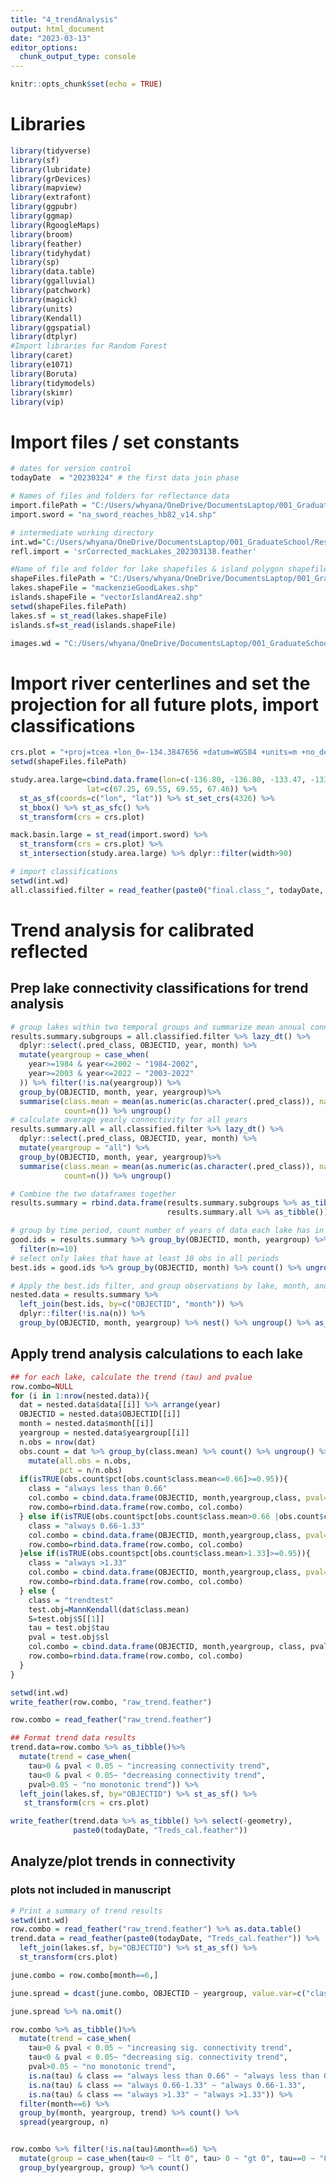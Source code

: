 ```yaml
---
title: "4_trendAnalysis"
output: html_document
date: "2023-03-13"
editor_options: 
  chunk_output_type: console
---
```


```r
knitr::opts_chunk$set(echo = TRUE)
```

# Libraries
```r
library(tidyverse)
library(sf)
library(lubridate)
library(grDevices)
library(mapview)
library(extrafont)
library(ggpubr)
library(ggmap)
library(RgoogleMaps)
library(broom)
library(feather)
library(tidyhydat)
library(sp)
library(data.table)
library(ggalluvial)
library(patchwork)
library(magick)
library(units)
library(Kendall)
library(ggspatial)
library(dtplyr)
#Import libraries for Random Forest
library(caret) 
library(e1071)
library(Boruta)
library(tidymodels)
library(skimr)
library(vip)
```

# Import files / set constants
```r
# dates for version control
todayDate  = "20230324" # the first data join phase

# Names of files and folders for reflectance data
import.filePath = "C:/Users/whyana/OneDrive/DocumentsLaptop/001_GraduateSchool/Research/Connectivity/Mackenzie/Data/GEE Downloads"
import.sword = "na_sword_reaches_hb82_v14.shp"

# intermediate working directory
int.wd="C:/Users/whyana/OneDrive/DocumentsLaptop/001_GraduateSchool/Research/Connectivity/Mackenzie/Data/intermediaryDownloads"
refl.import = 'srCorrected_mackLakes_202303138.feather'

#Name of file and folder for lake shapefiles & island polygon shapefiles
shapeFiles.filePath = "C:/Users/whyana/OneDrive/DocumentsLaptop/001_GraduateSchool/Research/Connectivity/Mackenzie/Data/shapeFiles"
lakes.shapeFile = "mackenzieGoodLakes.shp"
islands.shapeFile = "vectorIslandArea2.shp"
setwd(shapeFiles.filePath)
lakes.sf = st_read(lakes.shapeFile)
islands.sf=st_read(islands.shapeFile)

images.wd = "C:/Users/whyana/OneDrive/DocumentsLaptop/001_GraduateSchool/Research/Connectivity/Mackenzie/images"

```

# Import river centerlines and set the projection for all future plots, import classifications
```r
crs.plot = "+proj=tcea +lon_0=-134.3847656 +datum=WGS84 +units=m +no_defs"
setwd(shapeFiles.filePath)

study.area.large=cbind.data.frame(lon=c(-136.80, -136.80, -133.47, -133.47), 
                 lat=c(67.25, 69.55, 69.55, 67.46)) %>% 
  st_as_sf(coords=c("lon", "lat")) %>% st_set_crs(4326) %>% 
  st_bbox() %>% st_as_sfc() %>% 
  st_transform(crs = crs.plot)

mack.basin.large = st_read(import.sword) %>% 
  st_transform(crs = crs.plot) %>% 
  st_intersection(study.area.large) %>% dplyr::filter(width>90)

# import classifications
setwd(int.wd)
all.classified.filter = read_feather(paste0("final.class_", todayDate, ".feather")) 
```

# Trend analysis for calibrated reflected
## Prep lake connectivity classifications for trend analysis
```r
# group lakes within two temporal groups and summarize mean annual connectivity in each month
results.summary.subgroups = all.classified.filter %>% lazy_dt() %>% 
  dplyr::select(.pred_class, OBJECTID, year, month) %>% 
  mutate(yeargroup = case_when(
    year>=1984 & year<=2002 ~ "1984-2002",
    year>=2003 & year<=2022 ~ "2003-2022"
  )) %>% filter(!is.na(yeargroup)) %>% 
  group_by(OBJECTID, month, year, yeargroup)%>% 
  summarise(class.mean = mean(as.numeric(as.character(.pred_class)), na.rm=T),
            count=n()) %>% ungroup()
# calculate average yearly connectivity for all years
results.summary.all = all.classified.filter %>% lazy_dt() %>% 
  dplyr::select(.pred_class, OBJECTID, year, month) %>% 
  mutate(yeargroup = "all") %>% 
  group_by(OBJECTID, month, year, yeargroup)%>% 
  summarise(class.mean = mean(as.numeric(as.character(.pred_class)), na.rm=T),
            count=n()) %>% ungroup()

# Combine the two dataframes together
results.summary = rbind.data.frame(results.summary.subgroups %>% as_tibble(), 
                                   results.summary.all %>% as_tibble())

# group by time period, count number of years of data each lake has in each month in each period
good.ids = results.summary %>% group_by(OBJECTID, month, yeargroup) %>%count() %>% ungroup() %>% 
  filter(n>=10) 
# select only lakes that have at least 10 obs in all periods
best.ids = good.ids %>% group_by(OBJECTID, month) %>% count() %>% ungroup() %>% filter(n==3)

# Apply the best.ids filter, and group observations by lake, month, and yeargroup
nested.data = results.summary %>%
  left_join(best.ids, by=c("OBJECTID", "month")) %>% 
  dplyr::filter(!is.na(n)) %>% 
  group_by(OBJECTID, month, yeargroup) %>% nest() %>% ungroup() %>% as_tibble()

```

## Apply trend analysis calculations to each lake
```r
## for each lake, calculate the trend (tau) and pvalue
row.combo=NULL
for (i in 1:nrow(nested.data)){
  dat = nested.data$data[[i]] %>% arrange(year)
  OBJECTID = nested.data$OBJECTID[[i]]
  month = nested.data$month[[i]]
  yeargroup = nested.data$yeargroup[[i]]
  n.obs = nrow(dat)
  obs.count = dat %>% group_by(class.mean) %>% count() %>% ungroup() %>% 
    mutate(all.obs = n.obs,
           pct = n/n.obs)
  if(isTRUE(obs.count$pct[obs.count$class.mean<=0.66]>=0.95)){
    class = "always less than 0.66"
    col.combo = cbind.data.frame(OBJECTID, month,yeargroup,class, pval=NA, S=NA, tau=NA)
    row.combo=rbind.data.frame(row.combo, col.combo)
  } else if(isTRUE(obs.count$pct[obs.count$class.mean>0.66 |obs.count$class.mean<=1.33]>=0.95)){
    class = "always 0.66-1.33"
    col.combo = cbind.data.frame(OBJECTID, month,yeargroup,class, pval=NA, S=NA, tau=NA)
    row.combo=rbind.data.frame(row.combo, col.combo)
  }else if(isTRUE(obs.count$pct[obs.count$class.mean>1.33]>=0.95)){
    class = "always >1.33"
    col.combo = cbind.data.frame(OBJECTID, month,yeargroup,class, pval=NA, S=NA, tau=NA)
    row.combo=rbind.data.frame(row.combo, col.combo)
  } else {
    class = "trendtest"
    test.obj=MannKendall(dat$class.mean)
    S=test.obj$S[[1]]
    tau = test.obj$tau
    pval = test.obj$sl
    col.combo = cbind.data.frame(OBJECTID, month,yeargroup, class, pval, S, tau)
    row.combo=rbind.data.frame(row.combo, col.combo)
  }
}

setwd(int.wd)
write_feather(row.combo, "raw_trend.feather")

row.combo = read_feather("raw_trend.feather")

## Format trend data results
trend.data=row.combo %>% as_tibble()%>% 
  mutate(trend = case_when(
    tau>0 & pval < 0.05 ~ "increasing connectivity trend",
    tau<0 & pval < 0.05~ "decreasing connectivity trend",
    pval>0.05 ~ "no monotonic trend")) %>% 
  left_join(lakes.sf, by="OBJECTID") %>% st_as_sf() %>% 
   st_transform(crs = crs.plot)

write_feather(trend.data %>% as_tibble() %>% select(-geometry), 
              paste0(todayDate, "Treds_cal.feather"))

```

## Analyze/plot trends in connectivity
### plots not included in manuscript
```r
# Print a summary of trend results
setwd(int.wd)
row.combo = read_feather("raw_trend.feather") %>% as.data.table()
trend.data = read_feather(paste0(todayDate, "Treds_cal.feather")) %>% 
  left_join(lakes.sf, by="OBJECTID") %>% st_as_sf() %>% 
  st_transform(crs.plot)

june.combo = row.combo[month==6,]

june.spread = dcast(june.combo, OBJECTID ~ yeargroup, value.var=c("class")) 

june.spread %>% na.omit()

row.combo %>% as_tibble()%>% 
  mutate(trend = case_when(
    tau>0 & pval < 0.05 ~ "increasing sig. connectivity trend",
    tau<0 & pval < 0.05~ "decreasing sig. connectivity trend",
    pval>0.05 ~ "no monotonic trend",
    is.na(tau) & class == "always less than 0.66" ~ "always less than 0.66",
    is.na(tau) & class == "always 0.66-1.33" ~ "always 0.66-1.33",
    is.na(tau) & class == "always >1.33" ~ "always >1.33")) %>% 
  filter(month==6) %>% 
  group_by(month, yeargroup, trend) %>% count() %>% 
  spread(yeargroup, n) 


row.combo %>% filter(!is.na(tau)&month==6) %>% 
  mutate(group = case_when(tau<0 ~ "lt 0", tau> 0 ~ "gt 0", tau==0 ~ "0")) %>% 
  group_by(yeargroup, group) %>% count()

```

